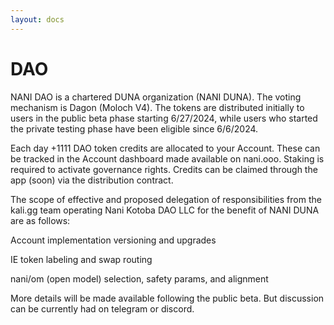 ```yaml
---
layout: docs
---
```

# DAO

NANI DAO is a chartered DUNA organization (NANI DUNA). The voting mechanism is Dagon (Moloch V4). The tokens are distributed initially to users in the public beta phase starting 6/27/2024, while users who started the private testing phase have been eligible since 6/6/2024.

Each day +1111 DAO token credits are allocated to your Account. These can be tracked in the Account dashboard made available on nani.ooo. Staking is required to activate governance rights. Credits can be claimed through the app (soon) via the distribution contract.

The scope of effective and proposed delegation of responsibilities from the kali.gg team operating Nani Kotoba DAO LLC for the benefit of NANI DUNA are as follows:

Account implementation versioning and upgrades

IE token labeling and swap routing

nani/om (open model) selection, safety params, and alignment

More details will be made available following the public beta. But discussion can be currently had on telegram or discord.
